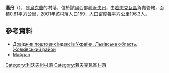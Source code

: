 {{coord|50|0|35|N|23|50|20|E|scale:30000|display=title}}

'''邁丹'''（{{lang-uk|Майдан}}），是[[烏克蘭|烏克蘭]]的村落，位於該國西部[[利沃夫州|利沃夫州]]，由[[若夫克瓦區|若夫克瓦區]]負責管轄，面積0.81平方公里，2001年該村落人口159，人口密度每平方公里196.3人。

==參考資料==
*[http://www.uaidx.com/13/280/index Довідник поштових індексів України. Львівська область. Жовківський район]
*[https://web.archive.org/web/20121024165253/http://w1.c1.rada.gov.ua/pls/z7502/A005?rdat1=10.11.2011&rf7571=19504 Майдан]

{{DEFAULTSORT:Майдан}}
[[Category:利沃夫州村落|Category:利沃夫州村落]]
[[Category:若夫克瓦區村落|Category:若夫克瓦區村落]]


{{Lviv-geo-stub}}